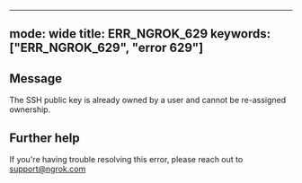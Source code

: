 
---
mode: wide
title: ERR_NGROK_629
keywords: ["ERR_NGROK_629", "error 629"]
---

## Message
The SSH public key is already owned by a user and cannot be re-assigned ownership.




## Further help
If you're having trouble resolving this error, please reach out to [support@ngrok.com](mailto:support@ngrok.com?subject=Help%20with%20ERR_NGROK_629)

